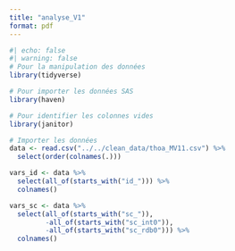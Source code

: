 ```yaml
---
title: "analyse_V1"
format: pdf
---
```


```r
#| echo: false
#| warning: false
# Pour la manipulation des données
library(tidyverse)

# Pour importer les données SAS
library(haven)

# Pour identifier les colonnes vides
library(janitor)

# Importer les données
data <- read.csv("../../clean_data/thoa_MV11.csv") %>% 
  select(order(colnames(.)))
```

```r

vars_id <- data %>%
  select(all_of(starts_with("id_"))) %>%
  colnames()

vars_sc <- data %>% 
  select(all_of(starts_with("sc_")),
         -all_of(starts_with("sc_int0")),
         -all_of(starts_with("sc_rdb0"))) %>% 
  colnames()
```
